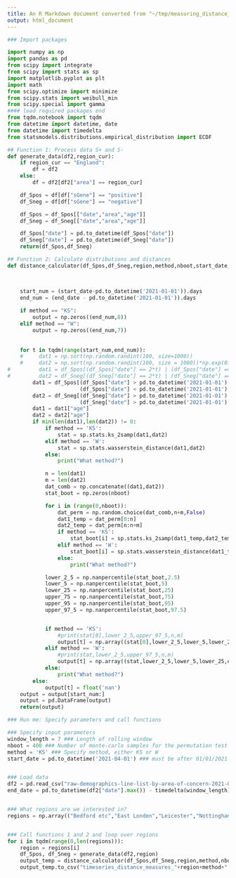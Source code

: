 ```yaml
---
title: An R Markdown document converted from "~/tmp/measuring_distance_ages.ipynb"
output: html_document
---
```


```python
### Import packages

import numpy as np
import pandas as pd
from scipy import integrate
from scipy import stats as sp
import matplotlib.pyplot as plt
import math
from scipy.optimize import minimize
from scipy.stats import weibull_min
from scipy.special import gamma
#### load required packages end
from tqdm.notebook import tqdm
from datetime import datetime, date
from datetime import timedelta
from statsmodels.distributions.empirical_distribution import ECDF
```

```python
## Function 1: Process data S+ and S-
def generate_data(df2,region_cur): 
    if region_cur == "England":
        df = df2
    else:
        df = df2[df2["area"] == region_cur]

    df_Spos = df[df["sGene"] == "positive"]
    df_Sneg = df[df["sGene"] == "negative"]

    df_Spos = df_Spos[["date","area","age"]]
    df_Sneg = df_Sneg[["date","area","age"]]

    df_Spos["date"] = pd.to_datetime(df_Spos["date"])
    df_Sneg["date"] = pd.to_datetime(df_Sneg["date"])
    return(df_Spos,df_Sneg)
```

```python
## Function 2: Calculate distributions and distances
def distance_calculator(df_Spos,df_Sneg,region,method,nboot,start_date,end_date):


       
    start_num = (start_date-pd.to_datetime('2021-01-01')).days
    end_num = (end_date - pd.to_datetime('2021-01-01')).days
    
    if method == "KS":
        output = np.zeros((end_num,8))
    elif method == "W":
        output = np.zeros((end_num,7)) 
        
        
    for t in tqdm(range(start_num,end_num)):
    #     dat1 = np.sort(np.random.randint(100, size=1000))
    #     dat2 = np.sort(np.random.randint(100, size = 1000))*np.exp(0.1**(0.02*t))
#         dat1 = df_Spos[(df_Spos["date"] == 2*t) | (df_Spos["date"] == 2*t+1)]
#         dat2 = df_Sneg[(df_Sneg["date"] == 2*t) | (df_Sneg["date"] == 2*t+1)]
        dat1 = df_Spos[(df_Spos["date"] > pd.to_datetime('2021-01-01') + timedelta(t)) & 
                       (df_Spos["date"] < pd.to_datetime('2021-01-01') + timedelta(t+window_length))]
        dat2 = df_Sneg[(df_Sneg["date"] > pd.to_datetime('2021-01-01') + timedelta(t)) & 
                       (df_Sneg["date"] > pd.to_datetime('2021-01-01') + timedelta(t+window_length))]
        dat1 = dat1["age"]
        dat2 = dat2["age"]
        if min(len(dat1),len(dat2)) != 0:
            if method == 'KS':
                stat = sp.stats.ks_2samp(dat1,dat2)
            elif method == 'W':
                stat = sp.stats.wasserstein_distance(dat1,dat2)
            else:
                print("What method?")

            n = len(dat1)
            m = len(dat2)
            dat_comb = np.concatenate((dat1,dat2))
            stat_boot = np.zeros(nboot)

            for i in (range(0,nboot)):
                dat_perm = np.random.choice(dat_comb,n+m,False)
                dat1_temp = dat_perm[0:n]
                dat2_temp = dat_perm[n:n+m]
                if method == 'KS':
                    stat_boot[i] = sp.stats.ks_2samp(dat1_temp,dat2_temp)[0]
                elif method == 'W':
                    stat_boot[i] = sp.stats.wasserstein_distance(dat1_temp,dat2_temp)
                else:
                    print("What method?")

            lower_2_5 = np.nanpercentile(stat_boot,2.5)
            lower_5 = np.nanpercentile(stat_boot,5)
            lower_25 = np.nanpercentile(stat_boot,25)
            upper_75 = np.nanpercentile(stat_boot,75)
            upper_95 = np.nanpercentile(stat_boot,95)
            upper_97_5 = np.nanpercentile(stat_boot,97.5)


            if method == 'KS':
                #print(stat[0],lower_2_5,upper_97_5,n,m)
                output[t] = np.array((stat[0],lower_2_5,lower_5,lower_25,upper_75,upper_95,upper_97_5,stat[1]))
            elif method == 'W':
                #print(stat,lower_2_5,upper_97_5,n,m)
                output[t] = np.array((stat,lower_2_5,lower_5,lower_25,upper_75,upper_95,upper_97_5))
            else:
                print("What method?")
        else:
            output[t] = float('nan')
    output = output[start_num:]
    output = pd.DataFrame(output)
    return(output)
```

```python
### Run me: Specify parameters and call functions

### Specify input parameters
window_length = 7 ### Length of rolling window
nboot = 400 ### Number of monte-carlo samples for the permutation test
method = 'KS' ### Specify method, either KS or W
start_date = pd.to_datetime('2021-04-01') ### must be after 01/01/2021


### Load data
df2 = pd.read_csv("raw-demographics-line-list-by-area-of-concern-2021-05-14.csv") # Load input data file
end_date = pd.to_datetime(df2["date"].max()) - timedelta(window_length) # Extract last day, and subtract window length


### What regions are we interested in?
regions = np.array(("Bedford etc","East London","Leicester","Nottingham","NW Cluster","Sefton & Lpl","West London","England"))


### Call functions 1 and 2 and loop over regions
for i in tqdm(range(0,len(regions))):
    region = regions[i]
    df_Spos, df_Sneg = generate_data(df2,region)
    output_temp = distance_calculator(df_Spos,df_Sneg,region,method,nboot,start_date,end_date)
    output_temp.to_csv("timeseries_distance_measures_"+region+method+".csv")
```

